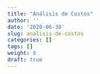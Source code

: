 ```yaml
---
title: "Análisis de Costos"
author: ''
date: '2020-06-30'
slug: analisis-de-costos
categories: []
tags: []
weight: 8
draft: true
---
```



